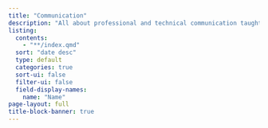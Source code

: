 ```yaml
---
title: "Communication"
description: "All about professional and technical communication taught by Dr. Sarah Egan Warren!"
listing:
  contents:
    - "**/index.qmd"
  sort: "date desc"
  type: default
  categories: true
  sort-ui: false
  filter-ui: false
  field-display-names: 
    name: "Name"
page-layout: full
title-block-banner: true
---
```

